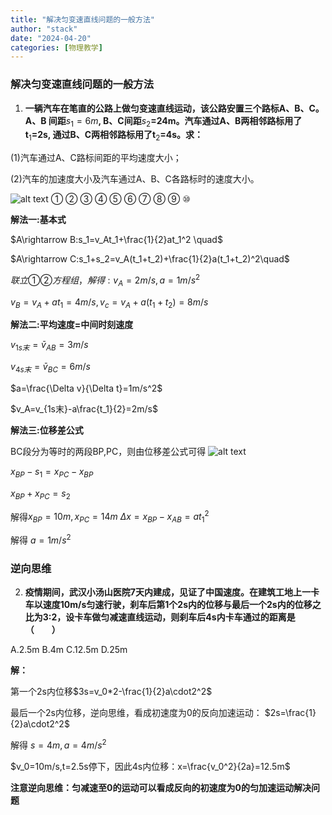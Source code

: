 ```yaml
---
title: "解决匀变速直线问题的一般方法"
author: "stack"
date: "2024-04-20"
categories: [物理教学]
---
```


### 解决匀变速直线问题的一般方法

1.  **一辆汽车在笔直的公路上做匀变速直线运动，该公路安置三个路标A、B、C。A、B 间距**$s_{1}=6m$**, B、C间距**$s_{2}$**=24m。汽车通过A、B两相邻路标用了t**$_{1}$**=2s, 通过B、C两相邻路标用了t**$_{2}$**=4s。求：**

(1)汽车通过A、C路标间距的平均速度大小；

(2)汽车的加速度大小及汽车通过A、B、C各路标时的速度大小。

![alt text](image.png) ① ② ③ ④ ⑤ ⑥ ⑦ ⑧ ⑨ ⑩

**解法一:基本式**

$A\rightarrow B:s_1=v_At_1+\frac{1}{2}at_1^2  \quad$

$A\rightarrow C:s_1+s_2=v_A(t_1+t_2)+\frac{1}{2}a(t_1+t_2)^2\quad$

$联立①②方程组，解得:v_A=2m/s,a=1m/s^2$

$v_B=v_A+at_1=4m/s,v_c=v_A+a(t_1+t_2)=8m/s$

**解法二:平均速度=中间时刻速度**

$v_{1s末}=\bar{v}_{AB}=3m/s$

$v_{4s末}=\bar{v}_{BC}=6m/s$

$a=\frac{\Delta v}{\Delta t}=1m/s^2$

$v_A=v_{1s末}-a\frac{t_1}{2}=2m/s$

**解法三:位移差公式**

BC段分为等时的两段BP,PC，则由位移差公式可得 ![alt text](image-1.png)

$x_{BP}-s_1=x_{PC}-x_{BP}$

$x_{BP}+x_{PC}=s_2$

解得$x_{BP}=10m,x_{PC}=14m$ $\Delta x=x_{BP}-x_{AB}=at_1^2$

解得 $a=1m/s^2$

### 逆向思维

2.  **疫情期间，武汉小汤山医院7天内建成，见证了中国速度。在建筑工地上一卡车以速度10m/s匀速行驶，刹车后第1个2s内的位移与最后一个2s内的位移之比为3∶2，设卡车做匀减速直线运动，则刹车后4s内卡车通过的距离是（　　）**

A.2.5m B.4m C.12.5m D.25m

**解：**

第一个2s内位移$3s=v_0*2-\frac{1}{2}a\cdot2^2$

最后一个2s内位移，逆向思维，看成初速度为0的反向加速运动： $2s=\frac{1}{2}a\cdot2^2$

解得 $s=4m,a=4m/s^2$

$v_0=10m/s,t=2.5s停下，因此4s内位移：x=\frac{v_0^2}{2a}=12.5m$

**注意逆向思维：匀减速至0的运动可以看成反向的初速度为0的匀加速运动解决问题**